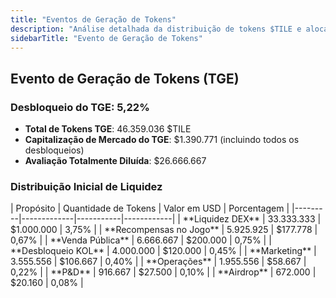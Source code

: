 ```yaml
---
title: "Eventos de Geração de Tokens"
description: "Análise detalhada da distribuição de tokens $TILE e alocação de liquidez no TGE"
sidebarTitle: "Evento de Geração de Tokens"
---
```


## Evento de Geração de Tokens (TGE)

### Desbloqueio do TGE: 5,22%
- **Total de Tokens TGE**: 46.359.036 $TILE
- **Capitalização de Mercado do TGE**: $1.390.771 (incluindo todos os desbloqueios)
- **Avaliação Totalmente Diluída**: $26.666.667

### Distribuição Inicial de Liquidez

<Card className='mt-4 w-fit'>
| Propósito | Quantidade de Tokens | Valor em USD | Porcentagem |
|---------|-------------|-----------|------------|
| **Liquidez DEX** | 33.333.333 | $1.000.000 | 3,75% |
| **Recompensas no Jogo** | 5.925.925 | $177.778 | 0,67% |
| **Venda Pública** | 6.666.667 | $200.000 | 0,75% |
| **Desbloqueio KOL** | 4.000.000 | $120.000 | 0,45% |
| **Marketing** | 3.555.556 | $106.667 | 0,40% |
| **Operações** | 1.955.556 | $58.667 | 0,22% |
| **P&D** | 916.667 | $27.500 | 0,10% |
| **Airdrop** | 672.000 | $20.160 | 0,08% |
</Card>